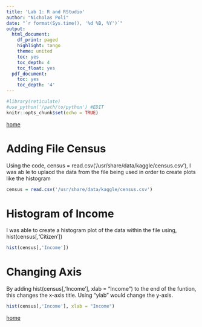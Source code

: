 ```yaml
---
title: 'Lab 1: R and RStudio'
author: "Nicholas Poli"
date: "`r format(Sys.time(), '%d %B, %Y')`"
output:
  html_document:
    df_print: paged
    highlight: tango
    theme: united
    toc: yes
    toc_depth: 4
    toc_float: yes
  pdf_document:
    toc: yes
    toc_depth: '4'
---
```



```r
#library(reticulate)
#use_python('/path/to/python') #EDIT
knitr::opts_chunk$set(echo = TRUE)
```


[home](https://rsh249.github.io/applied_bioinformatics)

# Adding File Census

Using the code, census = read.csv('/usr/share/data/kaggle/census.csv'), I was ab le to uplaod the data from the file being used in order to create plots like the histogram

```R

census = read.csv('/usr/share/data/kaggle/census.csv')

```

# Histogram of Income

I was able to create a histogram plot of the data within the file using, hist(census[,'Citizen'])

```R

hist(census[,'Income'])

```

# Changing Axis

By adding hist(census[,'Income'], xlab = "Income") to the end of the funtion, this changes the x-axis title. Using "ylab" would change the y-axis.

```R

hist(census[,'Income'], xlab = "Income")

```

[home](https://rsh249.github.io/applied_bioinformatics)
